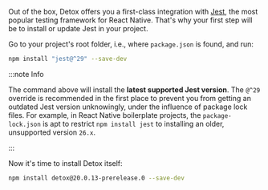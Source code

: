 Out of the box, Detox offers you a first-class integration with [Jest](https://jestjs.io), the most popular testing framework for React Native. That's why your first step will be to install or update Jest in your project.

Go to your project's root folder, i.e., where `package.json` is found, and run:

```bash npm2yarn
npm install "jest@^29" --save-dev
```

:::note Info

The command above will install the **latest supported Jest version**. The `@^29` override is recommended in the first place to prevent you from getting an outdated Jest version unknowingly, under the influence of package lock files. For example, in React Native boilerplate projects, the `package-lock.json` is apt to restrict `npm install jest` to installing an older, unsupported version `26.x`.

:::

Now it's time to install Detox itself:

```bash npm2yarn
npm install detox@20.0.13-prerelease.0 --save-dev
```

